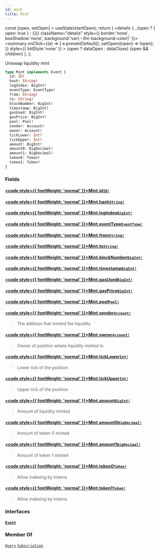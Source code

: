 ```yaml
---
id: mint
title: Mint
---
```









  const [open, setOpen] = useState(startOpen);
  return (
    <details {...(open ? { open: true } : {})} className="details" style={{ border:'none', boxShadow:'none', background:'var(--ifm-background-color)' }}>
      <summary
        onClick={(e) => {
          e.preventDefault();
          setOpen((open) => !open);
        }}
        style={{ listStyle:'none' }}
      >
      {open ? dataOpen : dataClose}
      </summary>
      {open && children}
    </details>
  );
};








 Uniswap liquidity mint 


```graphql
type Mint implements Event {
  id: ID!
  hash: String!
  logIndex: BigInt!
  eventType: EventType!
  from: String!
  to: String!
  blockNumber: BigInt!
  timestamp: BigInt!
  gasUsed: BigInt!
  gasPrice: BigInt!
  pool: Pool!
  sender: Account!
  owner: Account!
  tickLower: Int!
  tickUpper: Int!
  amount: BigInt!
  amount0: BigDecimal!
  amount1: BigDecimal!
  token0: Token!
  token1: Token!
}
```




### Fields

#### [<code style={{ fontWeight: 'normal' }}>Mint.<b>id</b></code>](#)<Bullet />[`ID!`](/docs/subgraph-generated/types/scalars/id)  
> 
> 
> 
> 

#### [<code style={{ fontWeight: 'normal' }}>Mint.<b>hash</b></code>](#)<Bullet />[`String!`](/docs/subgraph-generated/types/scalars/string)  
> 
> 
> 
> 

#### [<code style={{ fontWeight: 'normal' }}>Mint.<b>logIndex</b></code>](#)<Bullet />[`BigInt!`](/docs/subgraph-generated/types/scalars/big-int)  
> 
> 
> 
> 

#### [<code style={{ fontWeight: 'normal' }}>Mint.<b>eventType</b></code>](#)<Bullet />[`EventType!`](/docs/subgraph-generated/types/enums/event-type)  
> 
> 
> 
> 

#### [<code style={{ fontWeight: 'normal' }}>Mint.<b>from</b></code>](#)<Bullet />[`String!`](/docs/subgraph-generated/types/scalars/string)  
> 
> 
> 
> 

#### [<code style={{ fontWeight: 'normal' }}>Mint.<b>to</b></code>](#)<Bullet />[`String!`](/docs/subgraph-generated/types/scalars/string)  
> 
> 
> 
> 

#### [<code style={{ fontWeight: 'normal' }}>Mint.<b>blockNumber</b></code>](#)<Bullet />[`BigInt!`](/docs/subgraph-generated/types/scalars/big-int)  
> 
> 
> 
> 

#### [<code style={{ fontWeight: 'normal' }}>Mint.<b>timestamp</b></code>](#)<Bullet />[`BigInt!`](/docs/subgraph-generated/types/scalars/big-int)  
> 
> 
> 
> 

#### [<code style={{ fontWeight: 'normal' }}>Mint.<b>gasUsed</b></code>](#)<Bullet />[`BigInt!`](/docs/subgraph-generated/types/scalars/big-int)  
> 
> 
> 
> 

#### [<code style={{ fontWeight: 'normal' }}>Mint.<b>gasPrice</b></code>](#)<Bullet />[`BigInt!`](/docs/subgraph-generated/types/scalars/big-int)  
> 
> 
> 
> 

#### [<code style={{ fontWeight: 'normal' }}>Mint.<b>pool</b></code>](#)<Bullet />[`Pool!`](/docs/subgraph-generated/types/objects/pool)  
> 
> 
> 
> 

#### [<code style={{ fontWeight: 'normal' }}>Mint.<b>sender</b></code>](#)<Bullet />[`Account!`](/docs/subgraph-generated/types/objects/account)  
> 
> 
>  The address that minted the liquidity 
> 

#### [<code style={{ fontWeight: 'normal' }}>Mint.<b>owner</b></code>](#)<Bullet />[`Account!`](/docs/subgraph-generated/types/objects/account)  
> 
> 
>  Owner of position where liquidity minted to 
> 

#### [<code style={{ fontWeight: 'normal' }}>Mint.<b>tickLower</b></code>](#)<Bullet />[`Int!`](/docs/subgraph-generated/types/scalars/int)  
> 
> 
>  Lower tick of the position 
> 

#### [<code style={{ fontWeight: 'normal' }}>Mint.<b>tickUpper</b></code>](#)<Bullet />[`Int!`](/docs/subgraph-generated/types/scalars/int)  
> 
> 
>  Upper tick of the position 
> 

#### [<code style={{ fontWeight: 'normal' }}>Mint.<b>amount</b></code>](#)<Bullet />[`BigInt!`](/docs/subgraph-generated/types/scalars/big-int)  
> 
> 
>  Amount of liquidity minted 
> 

#### [<code style={{ fontWeight: 'normal' }}>Mint.<b>amount0</b></code>](#)<Bullet />[`BigDecimal!`](/docs/subgraph-generated/types/scalars/big-decimal)  
> 
> 
>  Amount of token 0 minted 
> 

#### [<code style={{ fontWeight: 'normal' }}>Mint.<b>amount1</b></code>](#)<Bullet />[`BigDecimal!`](/docs/subgraph-generated/types/scalars/big-decimal)  
> 
> 
>  Amount of token 1 minted 
> 

#### [<code style={{ fontWeight: 'normal' }}>Mint.<b>token0</b></code>](#)<Bullet />[`Token!`](/docs/subgraph-generated/types/objects/token)  
> 
> 
>  Allow indexing by tokens 
> 

#### [<code style={{ fontWeight: 'normal' }}>Mint.<b>token1</b></code>](#)<Bullet />[`Token!`](/docs/subgraph-generated/types/objects/token)  
> 
> 
>  Allow indexing by tokens 
> 

### Interfaces

#### [`Event`](/docs/subgraph-generated/types/interfaces/event)  
> 
> 
> 
> 





### Member Of

[`Query`](/docs/subgraph-generated/types/objects/query)  <Badge class="badge badge--secondary" text="object"/><Bullet />[`Subscription`](/docs/subgraph-generated/types/objects/subscription)  <Badge class="badge badge--secondary" text="object"/>

